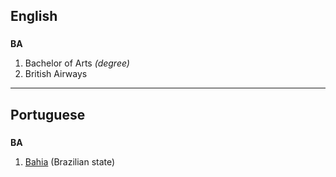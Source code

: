 ==English==

==={{Abbreviation}}===
'''BA'''
# Bachelor of Arts ''(degree)''
# British Airways

----
==Portuguese==
==={{Abbreviation}}===
'''BA'''
# [[Bahia]] (Brazilian state)